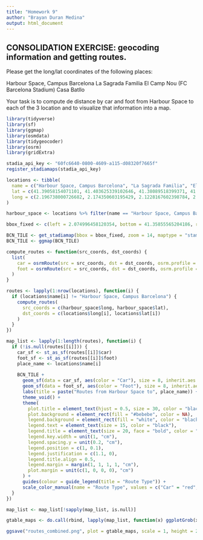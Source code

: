 ```yaml
---
title: "Homework 9"
author: "Brayan Duran Medina"
output: html_document
---
```


## CONSOLIDATION EXERCISE: geocoding information and getting routes.
Please get the long/lat coordinates of the following places:

Harbour Space, Campus Barcelona La Sagrada Familia El Camp Nou (FC Barcelona Stadium) Casa Batllo

Your task is to compute de distance by car and foot from Harbour Space to each of the 3 location 
and to visualize that information into a map.

```r
library(tidyverse)
library(sf)
library(ggmap)
library(osmdata)
library(tidygeocoder)
library(osrm)
library(gridExtra)
```

```r
stadia_api_key <- "60fc6640-0800-4609-a115-d08320f7665f"
register_stadiamaps(stadia_api_key)

locations <- tibble(
  name = c("Harbour Space, Campus Barcelona", "La Sagrada Familia", "El Camp Nou", "Casa Batllo"),
  lat = c(41.39058154071101, 41.403625339102646, 41.38089518399371, 41.39169869775547),
  long = c(2.196738000726682, 2.174350603195429, 2.1228167602398784, 2.1649159045942996)
)

harbour_space <- locations %>% filter(name == "Harbour Space, Campus Barcelona")

bbox_fixed <- c(left = 2.074996458120354, bottom = 41.35855565204186, right = 2.2340404052210623, top = 41.41567063398011)

BCN_TILE <- get_stadiamap(bbox = bbox_fixed, zoom = 14, maptype = "stamen_toner", crop = TRUE, messaging = FALSE)
BCN_TILE <- ggmap(BCN_TILE)
```

```r
compute_routes <- function(src_coords, dst_coords) {
  list(
    car = osrmRoute(src = src_coords, dst = dst_coords, osrm.profile = "car"),
    foot = osrmRoute(src = src_coords, dst = dst_coords, osrm.profile = "foot")
  )
}

routes <- lapply(1:nrow(locations), function(i) {
  if (locations$name[i] != "Harbour Space, Campus Barcelona") {
    compute_routes(
      src_coords = c(harbour_space$long, harbour_space$lat),
      dst_coords = c(locations$long[i], locations$lat[i])
    )
  }
})

map_list <- lapply(1:length(routes), function(i) {
  if (!is.null(routes[[i]])) {
    car_sf <- st_as_sf(routes[[i]]$car)
    foot_sf <- st_as_sf(routes[[i]]$foot)
    place_name <- locations$name[i]
    
    BCN_TILE +
      geom_sf(data = car_sf, aes(color = "Car"), size = 8, inherit.aes = FALSE) +
      geom_sf(data = foot_sf, aes(color = "Foot"), size = 8, inherit.aes = FALSE) +
      labs(title = paste("Routes from Harbour Space to", place_name)) +
      theme_void() +
      theme(
        plot.title = element_text(hjust = 0.5, size = 30, color = "black"),
        plot.background = element_rect(fill = "#bebebe", color = NA),
        legend.background = element_rect(fill = "white", color = "black", size = 4),
        legend.text = element_text(size = 15, color = "black"),
        legend.title = element_text(size = 20, face = "bold", color = "black", vjust = 1),
        legend.key.width = unit(1, "cm"),
        legend.spacing.y = unit(0.2, "cm"),
        legend.position = c(1, 0.1), 
        legend.justification = c(1.1, 0),
        legend.title.align = 0.5,
        legend.margin = margin(1, 1, 1, 1, "cm"),
        plot.margin = unit(c(1, 0, 0, 0), "cm")
      ) +
      guides(colour = guide_legend(title = "Route Type")) +
      scale_color_manual(name = "Route Type", values = c("Car" = "red", "Foot" = "blue"))
  }
})

map_list <- map_list[!sapply(map_list, is.null)]

gtable_maps <- do.call(rbind, lapply(map_list, function(x) ggplotGrob(x)))

ggsave("routes_combined.png", plot = gtable_maps, scale = 1, height = 23, width = 14, units = "in", limitsize = FALSE)
```